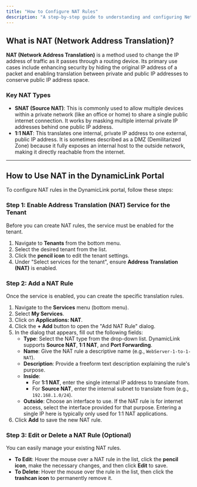 ```yaml
---
title: "How to Configure NAT Rules"
description: "A step-by-step guide to understanding and configuring Network Address Translation (NAT) in the DynamicLink portal."
---
```



## What is NAT (Network Address Translation)?

**NAT (Network Address Translation)** is a method used to change the IP address of traffic as it passes through a routing device. Its primary use cases include enhancing security by hiding the original IP address of a packet and enabling translation between private and public IP addresses to conserve public IP address space.

### Key NAT Types

- **SNAT (Source NAT)**: This is commonly used to allow multiple devices within a private network (like an office or home) to share a single public internet connection. It works by masking multiple internal private IP addresses behind one public IP address.
- **1:1 NAT**: This translates one internal, private IP address to one external, public IP address. It is sometimes described as a DMZ (Demilitarized Zone) because it fully exposes an internal host to the outside network, making it directly reachable from the internet.

---

## How to Use NAT in the DynamicLink Portal

To configure NAT rules in the DynamicLink portal, follow these steps:

### Step 1: Enable Address Translation (NAT) Service for the Tenant

Before you can create NAT rules, the service must be enabled for the tenant.

1. Navigate to **Tenants** from the bottom menu.
2. Select the desired tenant from the list.
3. Click the **pencil icon** to edit the tenant settings.
4. Under "Select services for the tenant", ensure **Address Translation (NAT)** is enabled.

### Step 2: Add a NAT Rule

Once the service is enabled, you can create the specific translation rules.

1. Navigate to the **Services** menu (bottom menu).
2. Select **My Services**.
3. Click on **Applications: NAT**.
4. Click the **\+ Add** button to open the "Add NAT Rule" dialog.
5. In the dialog that appears, fill out the following fields:
   - **Type**: Select the NAT type from the drop-down list. DynamicLink supports **Source NAT**, **1:1 NAT**, and **Port Forwarding**.
   - **Name**: Give the NAT rule a descriptive name (e.g., `WebServer-1-to-1-NAT`).
   - **Description**: Provide a freeform text description explaining the rule's purpose.
   - **Inside**:
     - For **1:1 NAT**, enter the single internal IP address to translate from.
     - For **Source NAT**, enter the internal subnet to translate from (e.g., `192.168.1.0/24`).
   - **Outside**: Choose an interface to use. If the NAT rule is for internet access, select the interface provided for that purpose. Entering a single IP here is typically only used for 1:1 NAT applications.
6. Click **Add** to save the new NAT rule.

### Step 3: Edit or Delete a NAT Rule (Optional)

You can easily manage your existing NAT rules.

- **To Edit**: Hover the mouse over a NAT rule in the list, click the **pencil icon**, make the necessary changes, and then click **Edit** to save.
- **To Delete**: Hover the mouse over the rule in the list, then click the **trashcan icon** to permanently remove it.
